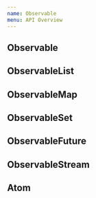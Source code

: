 ```yaml
---
name: Observable
menu: API Overview
---
```


## Observable

## ObservableList

## ObservableMap

## ObservableSet

## ObservableFuture

## ObservableStream

## Atom
